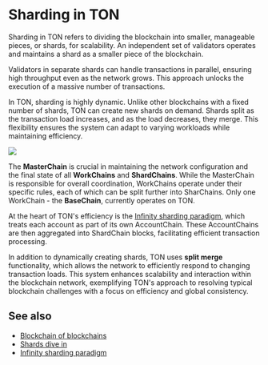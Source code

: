 
# Sharding in TON

Sharding in TON refers to dividing the blockchain into smaller, manageable pieces, or shards, for scalability. An independent set of validators operates and maintains a shard as a smaller piece of the blockchain.

Validators in separate shards can handle transactions in parallel, ensuring high throughput even as the network grows. This approach unlocks the execution of a massive number of transactions. 

In TON, sharding is highly dynamic. Unlike other blockchains with a fixed number of shards, TON can create new shards on demand. 
Shards split as the transaction load increases, and as the load decreases, they merge. 
This flexibility ensures the system can adapt to varying workloads while maintaining efficiency.

![](/img/docs/blockchain-fundamentals/scheme.png)

The **MasterChain** is crucial in maintaining the network configuration and the final state of all **WorkChains** and **ShardChains**. 
While the MasterChain is responsible for overall coordination, WorkChains operate under their specific rules, each of which can be split further into SharChains. 
Only one WorkChain - the **BaseChain**, currently operates on TON.

At the heart of TON's efficiency is the [Infinity sharding paradigm](/v3/documentation/smart-contracts/shards/infinity-sharding-paradigm/), which treats each account as part of its own AccountChain.
These AccountChains are then aggregated into ShardChain blocks, facilitating efficient transaction processing.

In addition to dynamically creating shards, TON uses **split merge** functionality, which allows the network to efficiently respond to changing transaction loads. This system enhances scalability and interaction within the blockchain network, exemplifying TON's approach to resolving typical blockchain challenges with a focus on efficiency and global consistency.


## See also

- [Blockchain of blockchains](/v3/concepts/dive-into-ton/ton-blockchain/blockchain-of-blockchains/)
- [Shards dive in](/v3/documentation/smart-contracts/shards/shards-intro/)
- [Infinity sharding paradigm](/v3/documentation/smart-contracts/shards/infinity-sharding-paradigm/)

<Feedback />

